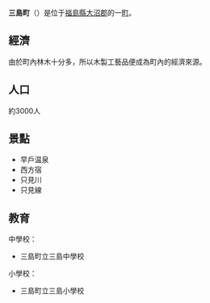 {{日本町村|
自治體名=三島|
町村=町|
圖像=[[File:Miyashita,_Mishima,_Onuma_District,_Fukushima_Prefecture_969-7511,_Japan_-_panoramio.jpg|240px]]|
圖像說明=[[宮下大壩|宮下大壩]]|
町村章=|
日文原名=三島町|
平假名=みしままち|
羅馬字拼音=Mishima-machi|
都道府縣=福島縣|
支廳=|
郡=大沼郡|
編號=07444-6|
面積=90.83|
邊界未定=|
人口=2,235|
統計時間=2007年8月1日|
自治體=[[金山町_(福島縣)|金山町]]、[[柳津町|柳津町]]、[[昭和村_(福島縣)|昭和村]]|
樹=[[桐|桐]]|
花=|
鳥=赤腹山雀|
其他象徵物=|
其他象徵=|
郵遞區號=969-7511|
所在地=大沼郡三島町大字宮下字宮下350番地|
電話號碼=241-48-5511|
外部連結=http://www.town.mishima.fukushima.jp/|
經度=|
緯度=|
地圖=|
註記=
}}
'''三島町'''（{{jpn|j=三島町|hg=みしままち|rm=Mishima machi|f=y}}）是位于[[福島縣|福島縣]][[大沼郡|大沼郡]]的一[[町|町]]。
==經濟==
由於町內林木十分多，所以木製工藝品便成為町內的經濟來源。
==人口==
約3000人
==景點==
*早戶温泉
*西方宿
*只見川
*只見線

==教育==
中學校：
*三島町立三島中學校
小學校：
*三島町立三島小學校
{{福島縣}}
{{Authority control}}
{{日本地理小作品}}